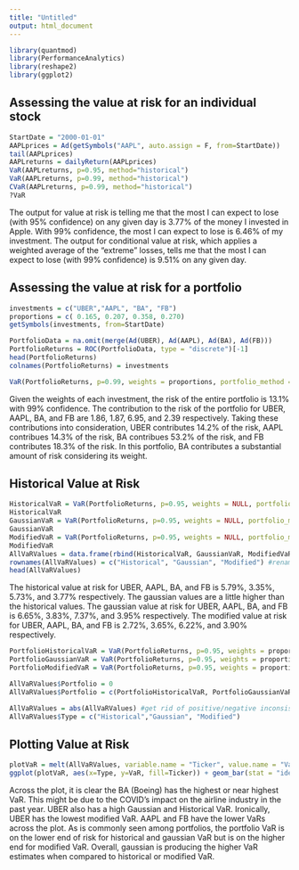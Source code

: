 ```yaml
---
title: "Untitled"
output: html_document
---
```


```r
library(quantmod)
library(PerformanceAnalytics)
library(reshape2)
library(ggplot2)
```


## Assessing the value at risk for an individual stock
```r
StartDate = "2000-01-01"
AAPLprices = Ad(getSymbols("AAPL", auto.assign = F, from=StartDate))
tail(AAPLprices)
AAPLreturns = dailyReturn(AAPLprices)
VaR(AAPLreturns, p=0.95, method="historical")
VaR(AAPLreturns, p=0.99, method="historical")
CVaR(AAPLreturns, p=0.99, method="historical")
?VaR
```

The output for value at risk is telling me that the most I can expect to lose (with 95% confidence) on any given day is 3.77% of the money I invested in Apple. With 99% confidence, the most I can expect to lose is 6.46% of my investment. 
The output for conditional value at risk, which applies a weighted average of the “extreme” losses, tells me that the most I can expect to lose (with 99% confidence) is 9.51% on any given day.


## Assessing the value at risk for a portfolio
```r
investments = c("UBER","AAPL", "BA", "FB")
proportions = c( 0.165, 0.207, 0.358, 0.270)
getSymbols(investments, from=StartDate)

PortfolioData = na.omit(merge(Ad(UBER), Ad(AAPL), Ad(BA), Ad(FB)))
PortfolioReturns = ROC(PortfolioData, type = "discrete")[-1]
head(PortfolioReturns)
colnames(PortfolioReturns) = investments

VaR(PortfolioReturns, p=0.99, weights = proportions, portfolio_method = "component", method="gaussian")

```

Given the weights of each investment, the risk of the entire portfolio is 13.1% with 99% confidence. The contribution to the risk of the portfolio for UBER, AAPL, BA, and FB are 1.86, 1.87, 6.95, and 2.39 respectively. Taking these contributions into consideration, UBER contributes 14.2% of the risk, AAPL contribues 14.3% of the risk, BA contribues 53.2% of the risk, and FB contributes 18.3% of the risk. In this portfolio, BA contributes a substantial amount of risk considering its weight. 


## Historical Value at Risk
```r
HistoricalVaR = VaR(PortfolioReturns, p=0.95, weights = NULL, portfolio_method = "single", method="historical")
HistoricalVaR
GaussianVaR = VaR(PortfolioReturns, p=0.95, weights = NULL, portfolio_method = "single", method="gaussian")
GaussianVaR
ModifiedVaR = VaR(PortfolioReturns, p=0.95, weights = NULL, portfolio_method = "single", method="modified")
ModifiedVaR
AllVaRValues = data.frame(rbind(HistoricalVaR, GaussianVaR, ModifiedVaR))
rownames(AllVaRValues) = c("Historical", "Gaussian", "Modified") #renaming row names because they would all be the same in the data frame
head(AllVaRValues)
```

The historical value at risk for UBER, AAPL, BA, and FB is 5.79%, 3.35%, 5.73%, and 3.77% respectively. The gaussian values are a little higher than the historical values. The gaussian value at risk for UBER, AAPL, BA, and FB is 6.65%, 3.83%, 7.37%, and 3.95% respectively. The modified value at risk for UBER, AAPL, BA, and FB is 2.72%, 3.65%, 6.22%, and 3.90% respectively.




```r
PortfolioHistoricalVaR = VaR(PortfolioReturns, p=0.95, weights = proportions, portfolio_method = "component", method="historical")$hVaR
PortfolioGaussianVaR = VaR(PortfolioReturns, p=0.95, weights = proportions, portfolio_method = "component", method="gaussian")$VaR[1]
PortfolioModifiedVaR = VaR(PortfolioReturns, p=0.95, weights = proportions, portfolio_method = "component", method="modified")$MVaR[1]

AllVaRValues$Portfolio = 0
AllVaRValues$Portfolio = c(PortfolioHistoricalVaR, PortfolioGaussianVaR, PortfolioModifiedVaR)

AllVaRValues = abs(AllVaRValues) #get rid of positive/negative inconsistencies since everything is a loss
AllVaRValues$Type = c("Historical","Gaussian", "Modified")
```



## Plotting Value at Risk
```r
plotVaR = melt(AllVaRValues, variable.name = "Ticker", value.name = "VaR")
ggplot(plotVaR, aes(x=Type, y=VaR, fill=Ticker)) + geom_bar(stat = "identity", position = "dodge")
```

Across the plot, it is clear the BA (Boeing) has the highest or near highest VaR. This might be due to the COVID's impact on the airline industry in the past year. UBER also has a high Gaussian and Historical VaR. Ironically, UBER has the lowest modified VaR. AAPL and FB have the lower VaRs across the plot. As is commonly seen among portfolios, the portfolio VaR is on the lower end of risk for historical and gaussian VaR but is on the higher end for modified VaR. Overall, gaussian is producing the higher VaR estimates when compared to historical or modified VaR.
